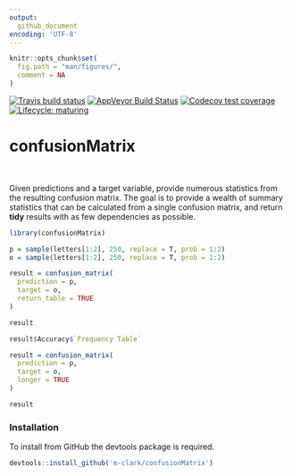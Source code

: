 ```yaml
---
output: 
  github_document
encoding: 'UTF-8'
---
```



```r
knitr::opts_chunk$set(
  fig.path = "man/figures/",
  comment = NA
)
```

<!-- badges: start -->
  [![Travis build status](https://travis-ci.org/m-clark/confusionMatrix.svg?branch=master)](https://travis-ci.org/m-clark/confusionMatrix)
  [![AppVeyor Build Status](https://ci.appveyor.com/api/projects/status/github/m-clark/confusionMatrix?branch=master&svg=true)](https://ci.appveyor.com/project/m-clark/confusionMatrix)
  [![Codecov test coverage](https://codecov.io/gh/m-clark/confusionMatrix/branch/master/graph/badge.svg)](https://codecov.io/gh/m-clark/confusionMatrix?branch=master)
  [![Lifecycle: maturing](https://img.shields.io/badge/lifecycle-experimental-blue.svg)](https://www.tidyverse.org/lifecycle/#experimental)
<!-- <a href="https://github.com/m-clark/confusionMatrix" alt="Miscellaneous Shenanigans"> -->
<!--         <img src="https://img.shields.io/badge/Status-Meh-ff5500.svg?colorA=00aaff&longCache=true&style=for-the-badge"  width=20.5%/></a> -->

 <!-- badges: end -->
 

# confusionMatrix

<br>

Given predictions and a target variable, provide numerous statistics from the resulting confusion matrix. The goal is to provide a wealth of summary statistics that can be calculated from a single confusion matrix, and return **tidy** results with as few dependencies as possible.




```r
library(confusionMatrix)

p = sample(letters[1:2], 250, replace = T, prob = 1:2)
o = sample(letters[1:2], 250, replace = T, prob = 1:2)

result = confusion_matrix(
  prediction = p,
  target = o,
  return_table = TRUE
)

result

result$Accuracy$`Frequency Table`
```

```r
result = confusion_matrix(
  prediction = p,
  target = o,
  longer = TRUE
)

result
```


### Installation

To install from GitHub the <span class="pack">devtools</span> package is required.

```r
devtools::install_github('m-clark/confusionMatrix')
```

